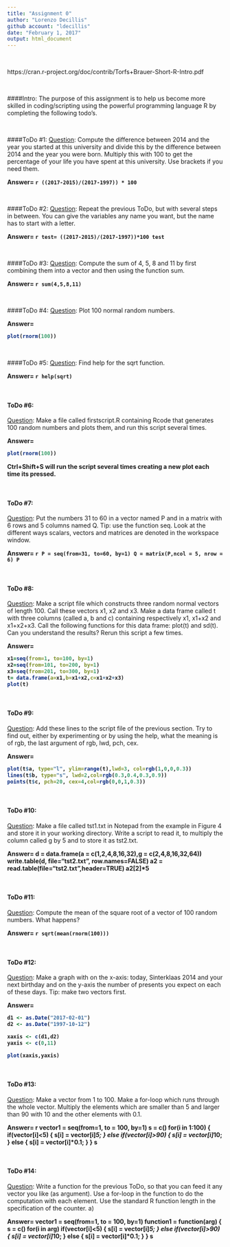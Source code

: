 ---
title: "Assignment 0"
author: "Lorenzo Decillis"
github account: "ldecillis"
date: "February 1, 2017"
output: html_document
---

<br>

https://cran.r-project.org/doc/contrib/Torfs+Brauer-Short-R-Intro.pdf

<br>

####Intro:
The purpose of this assignment is to help us become more skilled in coding/scripting using the powerful programming language R by completing the following todo's.

<br>

####ToDo #1:
<u>Question</u>: Compute the difference between 2014 and the
year you started at this university and divide
this by the difference between 2014 and the year
you were born. Multiply this with 100 to get
the percentage of your life you have spent at
this university. Use brackets if you need them.

<b>Answer=
`r ((2017-2015)/(2017-1997)) * 100`
</b>

<br>

####ToDo #2:
<u>Question</u>: Repeat the previous ToDo, but with several
steps in between. You can give the variables
any name you want, but the name has to start
with a letter.

<b>Answer=
`r test= ((2017-2015)/(2017-1997))*100
test`</b>

<br>

####ToDo #3:
<u>Question</u>: Compute the sum of 4, 5, 8 and 11 by first combining
them into a vector and then using the
function sum.

<b>Answer=
`r sum(4,5,8,11)`</b>

<br>

####ToDo #4:
<u>Question</u>: Plot 100 normal random numbers.

<b>Answer= 
```{r}
plot(rnorm(100))
``` 
</b>
  
<br>

####ToDo #5:
<u>Question</u>: Find help for the sqrt function.

<b>Answer=
`r help(sqrt)`</b>

<br>

#### ToDo #6:
<u>Question</u>: Make a file called firstscript.R containing Rcode
that generates 100 random numbers and
plots them, and run this script several times.

<b>Answer= 
```{r}
plot(rnorm(100))
```
Ctrl+Shift+S will run the script several times creating a new plot each time its pressed.</b>

<br>

#### ToDo #7:
<u>Question</u>: Put the numbers 31 to 60 in a vector named
P and in a matrix with 6 rows and 5 columns
named Q. Tip: use the function seq. Look at
the different ways scalars, vectors and matrices
are denoted in the workspace window.

<b>Answer=
`r P = seq(from=31, to=60, by=1)
Q = matrix(P,ncol = 5, nrow = 6)
P`</b>

<br>

#### ToDo #8:
<u>Question</u>: Make a script file which constructs three random
normal vectors of length 100. Call these
vectors x1, x2 and x3. Make a data frame called
t with three columns (called a, b and c) containing
respectively x1, x1+x2 and x1+x2+x3.
Call the following functions for this data frame:
plot(t) and sd(t). Can you understand the
results? Rerun this script a few times.

<b>Answer=
```{r}
x1=seq(from=1, to=100, by=1)
x2=seq(from=101, to=200, by=1)
x3=seq(from=201, to=300, by=1)
t= data.frame(a=x1,b=x1+x2,c=x1+x2+x3)
plot(t)
```
</b>

<br>

#### ToDo #9:
<u>Question</u>: Add these lines to the script file of the previous
section. Try to find out, either by experimenting
or by using the help, what the meaning is of
rgb, the last argument of rgb, lwd, pch, cex.

<b>Answer=
```{r}
plot(t$a, type="l", ylim=range(t),lwd=3, col=rgb(1,0,0,0.3))
lines(t$b, type="s", lwd=2,col=rgb(0.3,0.4,0.3,0.9))
points(t$c, pch=20, cex=4,col=rgb(0,0,1,0.3))
```
</b>

<br>

#### ToDo #10:
<u>Question</u>: Make a file called tst1.txt in Notepad from
the example in Figure 4 and store it in your
working directory. Write a script to read it, to
multiply the column called g by 5 and to store
it as tst2.txt.

<b>Answer=
d = data.frame(a = c(1,2,4,8,16,32),g = c(2,4,8,16,32,64))
write.table(d, file="tst2.txt", row.names=FALSE)
a2 = read.table(file="tst2.txt",header=TRUE)
a2[2]*5</b>

<br>

#### ToDo #11:
<u>Question</u>: Compute the mean of the square root of a vector
of 100 random numbers. What happens?

<b>Answer=
`r sqrt(mean(rnorm(100)))`</b>

<br>

#### ToDo #12:
<u>Question</u>: Make a graph with on the x-axis: today, Sinterklaas
2014 and your next birthday and on
the y-axis the number of presents you expect on
each of these days. Tip: make two vectors first.

<b>Answer=
```{r}
d1 <- as.Date("2017-02-01")
d2 <- as.Date("1997-10-12")

xaxis <- c(d1,d2)
yaxis <- c(0,11)

plot(xaxis,yaxis)
```
</b>

<br>

#### ToDo #13:
<u>Question</u>: Make a vector from 1 to 100. Make a for-loop
which runs through the whole vector. Multiply
the elements which are smaller than 5 and larger
than 90 with 10 and the other elements with 0.1.

<b>Answer=
r vector1 = seq(from=1, to = 100, by=1)
s = c()
for(i in 1:100)
{
  if(vector[i]<5)
  {
    s[i] = vector[i]*5;
  }
  else if(vector[i]>90)
  {
    s[i] = vector[i]*10;
  }
  else
  {
    s[i] = vector[i]*0.1;
  }
}
s
</b>

<br>

#### ToDo #14:
<u>Question</u>: Write a function for the previous ToDo, so
that you can feed it any vector you like
(as argument). Use a for-loop in the function
to do the computation with each element.
Use the standard R function length
in the specification of the counter. a)

<b>Answer=
vector1 = seq(from=1, to = 100, by=1)
function1 = function(arg)
{
s = c()
for(i in arg)
  if(vector[i]<5)
  {
    s[i] = vector[i]*5;
  }
  else if(vector[i]>90)
  {
    s[i] = vector[i]*10;
  }
  else
  {
    s[i] = vector[i]*0.1;
  }
}
s
</b> 

